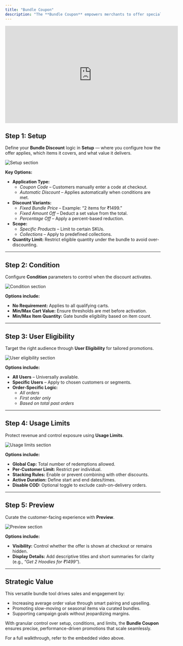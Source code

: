 ```yaml
---
title: "Bundle Coupon"
description: "The **Bundle Coupon** empowers merchants to offer special pricing when customers purchase grouped products or collections together. Ideal for boosting AOV, promoting specific items, and driving conversion through intelligent bundle logic."
---
```

<iframe width="560" height="315" src="https://www.youtube.com/embed/Wsu5FEjHHCM" title="Bundle Discount Walkthrough" frameborder="0" allow="accelerometer; autoplay; clipboard-write; encrypted-media; gyroscope; picture-in-picture; web-share" referrerpolicy="strict-origin-when-cross-origin" allowfullscreen></iframe>

## Step 1: Setup

Define your **Bundle Discount** logic in **Setup** — where you configure how the offer applies, which items it covers, and what value it delivers.

<img
  className="rounded-lg"
  src="/images/coupons/Bundle/image.png"
  alt="Setup section"
/>

**Key Options:**  
- **Application Type:**  
  - *Coupon Code* – Customers manually enter a code at checkout.  
  - *Automatic Discount* – Applies automatically when conditions are met.  
- **Discount Variants:**  
  - *Fixed Bundle Price* – Example: “2 items for ₹1499.”  
  - *Fixed Amount Off* – Deduct a set value from the total.  
  - *Percentage Off* – Apply a percent-based reduction.  
- **Scope:**  
  - *Specific Products* – Limit to certain SKUs.  
  - *Collections* – Apply to predefined collections.  
- **Quantity Limit:** Restrict eligible quantity under the bundle to avoid over-discounting.  

---

## Step 2: Condition

Configure **Condition** parameters to control when the discount activates.

<img
  className="rounded-lg"
  src="/images/coupons/Bundle/image1.png"
  alt="Condition section"
/>

**Options include:**  
- **No Requirement:** Applies to all qualifying carts.  
- **Min/Max Cart Value:** Ensure thresholds are met before activation.  
- **Min/Max Item Quantity:** Gate bundle eligibility based on item count.  

---

## Step 3: User Eligibility

Target the right audience through **User Eligibility** for tailored promotions.

<img
  className="rounded-lg"
  src="/images/coupons/Bundle/image2.png"
  alt="User eligibility section"
/>

**Options include:**  
- **All Users** – Universally available.  
- **Specific Users** – Apply to chosen customers or segments.  
- **Order-Specific Logic:**  
  - *All orders*  
  - *First order only*  
  - *Based on total past orders*  

---

## Step 4: Usage Limits

Protect revenue and control exposure using **Usage Limits**.

<img
  className="rounded-lg"
  src="/images/coupons/Bundle/image3.png"
  alt="Usage limits section"
/>

**Options include:**  
- **Global Cap:** Total number of redemptions allowed.  
- **Per-Customer Limit:** Restrict per individual.  
- **Stacking Rules:** Enable or prevent combining with other discounts.  
- **Active Duration:** Define start and end dates/times.  
- **Disable COD:** Optional toggle to exclude cash-on-delivery orders.  

---

## Step 5: Preview

Curate the customer-facing experience with **Preview**.

<img
  className="rounded-lg"
  src="/images/coupons/Bundle/image4.png"
  alt="Preview section"
/>

**Options include:**  
- **Visibility:** Control whether the offer is shown at checkout or remains hidden.  
- **Display Details:** Add descriptive titles and short summaries for clarity (e.g., *“Get 2 Hoodies for ₹1499”*).  

---

## Strategic Value

This versatile bundle tool drives sales and engagement by:  
- Increasing average order value through smart pairing and upselling.  
- Promoting slow-moving or seasonal items via curated bundles.  
- Supporting campaign goals without jeopardizing margins.  

With granular control over setup, conditions, and limits, the **Bundle Coupon** ensures precise, performance-driven promotions that scale seamlessly.  

For a full walkthrough, refer to the embedded video above.
